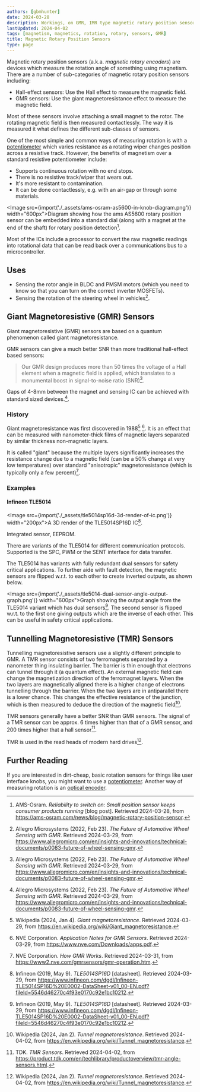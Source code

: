 ```yaml
---
authors: [gbmhunter]
date: 2024-03-28
description: Workings, on GMR, IMR type magnetic rotary position sensors.
lastUpdated: 2024-04-02
tags: [magnetism, magnetics, rotation, rotary, sensors, GMR]
title: Magnetic Rotary Position Sensors
type: page
---
```


<WarningIsNotes />

Magnetic rotary position sensors (a.k.a. _magnetic rotary encoders_) are devices which measure the rotation angle of something using magnetism. There are a number of sub-categories of magnetic rotary position sensors including:

* Hall-effect sensors: Use the Hall effect to measure the magnetic field.
* GMR sensors: Use the giant magnetoresistance effect to measure the magnetic field.

Most of these sensors involve attaching a small magnet to the rotor. The rotating magnetic field is then measured contactlessly. The way it is measured it what defines the different sub-classes of sensors.

One of the most simple and common ways of measuring rotation is with a [potentiometer](/electronics/components/potentiometers-and-rheostats/) which varies resistance as a rotating wiper changes position across a resistive track. However, the benefits of magnetism over a standard resistive potentiometer include:

* Supports continuous rotation with no end stops.
* There is no resistive track/wiper that wears out.
* It's more resistant to contamination.
* It can be done contactlessly, e.g. with an air-gap or through some materials.

<Image src={import('./_assets/ams-osram-as5600-in-knob-diagram.png')} width="600px">Diagram showing how the ams AS5600 rotary position sensor can be embedded into a standard dial (along with a magnet at the end of the shaft) for rotary position detection[^ams-osram-as5600-position-sensor-blog].</Image>

Most of the ICs include a processor to convert the raw magnetic readings into rotational data that can be read back over a communications bus to a microcontroller.

## Uses

* Sensing the rotor angle in BLDC and PMSM motors (which you need to know so that you can turn on the correct inverter MOSFETs).
* Sensing the rotation of the steering wheel in vehicles[^allegro-future-of-automotive-wheel-sensing-with-gmr].

## Giant Magnetoresistive (GMR) Sensors

Giant magnetoresistive (GMR) sensors are based on a quantum phenomenon called giant magnetoresistance. 

GMR sensors can give a much better SNR than more traditional hall-effect based sensors: 

> Our GMR design produces more than 50 times the voltage of a Hall element when a magnetic field is applied, which translates to a monumental boost in signal-to-noise ratio (SNR)[^allegro-future-of-automotive-wheel-sensing-with-gmr].

Gaps of 4-8mm between the magnet and sensing IC can be achieved with standard sized devices.[^allegro-future-of-automotive-wheel-sensing-with-gmr].

### History

Giant magnetoresistance was first discovered in 1988[^wikipedia-giant-magnetoresistance] [^nve-application-notes-for-gmr-sensors]. It is an effect that can be measured with nanometer-thick films of magnetic layers separated by similar thickness non-magnetic layers.

It is called "giant" because the multiple layers significantly increases the resistance change due to a magnetic field (can be a 50% change at very low temperatures) over standard "anisotropic" magnetoresistance (which is typically only a few percent)[^nve-how-gmr-works].

### Examples

#### Infineon TLE5014

<Image src={import('./_assets/tle5014sp16d-3d-render-of-ic.png')} width="200px">A 3D render of the TLE5014SP16D IC[^infineon-tle5014sp16d-ds].</Image>

Integrated sensor, EEPROM. 

There are variants of the TLE5014 for different communication protocols. Supported is the SPC, PWM or the SENT interface for data transfer.

The TLE5014 has variants with fully redundant dual sensors for safety critical applications. To further aide with fault detection, the magnetic sensors are flipped w.r.t. to each other to create inverted outputs, as shown below.

<Image src={import('./_assets/tle5014-dual-sensor-angle-output-graph.png')} width="600px">Graph showing the output angle from the TLE5014 variant which has dual sensors[^infineon-tle5014sp16d-ds]. The second sensor is flipped w.r.t. to the first one giving outputs which are the inverse of each other. This can be useful in safety critical applications.</Image>

## Tunnelling Magnetoresistive (TMR) Sensors

Tunnelling magnetoresistive sensors use a slightly different principle to GMR. A TMR sensor consists of two ferromagnets separated by a nanometer thing insulating barrier. The barrier is thin enough that electrons can tunnel through it (a quantum effect). An external magnetic field can change the magnetization direction of the ferromagnet layers. When the two layers are magnetically aligned there is a higher change of electrons tunnelling through the barrier. When the two layers are in antiparallel there is a lower chance. This changes the effective resistance of the junction, which is then measured to deduce the direction of the magnetic field[^wikipedia-tunnel-magnetoresistance].

TMR sensors generally have a better SNR than GMR sensors. The signal of a TMR sensor can be approx. 6 times higher than that of a GMR sensor, and 200 times higher that a hall sensor[^tdk-tmr-sensors].

TMR is used in the read heads of modern hard drives[^wikipedia-tunnel-magnetoresistance].

## Further Reading

If you are interested in dirt-cheap, basic rotation sensors for things like user interface knobs, you might want to use a [potentiometer](/electronics/components/potentiometers-and-rheostats/). Another way of measuring rotation is an [optical encoder](/electronics/components/encoders/).

[^ams-osram-as5600-position-sensor-blog]: AMS-Osram. _Reliability to switch on: Small position sensor keeps consumer products running_ [blog post]. Retrieved 2024-03-28, from https://ams-osram.com/news/blog/magnetic-rotary-position-sensor.
[^wikipedia-giant-magnetoresistance]: Wikipedia (2024, Jan 4). _Giant magnetoresistance_. Retrieved 2024-03-29, from https://en.wikipedia.org/wiki/Giant_magnetoresistance.
[^nve-application-notes-for-gmr-sensors]: NVE Corporation. _Application Notes for GMR Sensors_. Retrieved 2024-03-29, from https://www.nve.com/Downloads/apps.pdf.
[^infineon-tle5014sp16d-ds]: Infineon (2019, May 9). _TLE5014SP16D_ [datasheet]. Retrieved 2024-03-29, from https://www.infineon.com/dgdl/Infineon-TLE5014SP16D%20E0002-DataSheet-v01_00-EN.pdf?fileId=5546d46270c4f93e0170c92e1bc10212.
[^allegro-future-of-automotive-wheel-sensing-with-gmr]: Allegro Microsystems (2022, Feb 23). _The Future of Automotive Wheel Sensing with GMR_. Retrieved 2024-03-29, from https://www.allegromicro.com/en/insights-and-innovations/technical-documents/p0083-future-of-wheel-sensing-gmr.
[^nve-how-gmr-works]: NVE Corporation. _How GMR Works_. Retrieved 2024-03-31, from https://www2.nve.com/gmrsensors/gmr-operation.htm.
[^wikipedia-tunnel-magnetoresistance]: Wikipedia (2024, Jan 2). _Tunnel magnetoresistance_. Retrieved 2024-04-02, from https://en.wikipedia.org/wiki/Tunnel_magnetoresistance.
[^tdk-tmr-sensors]: TDK. _TMR Sensors_. Retrieved 2024-04-02, from https://product.tdk.com/en/techlibrary/productoverview/tmr-angle-sensors.html.
